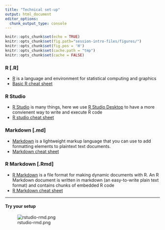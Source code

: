 ```yaml
---
title: "Technical set-up"
output: html_document
editor_options: 
  chunk_output_type: console
---
```


```r
knitr::opts_chunk$set(echo = TRUE)
knitr::opts_chunk$set(fig.path="session-intro-files/figures/")
knitr::opts_chunk$set(fig.pos = 'H')
knitr::opts_chunk$set(cache.path = "tmp")
knitr::opts_chunk$set(cache = FALSE)


```


### R [.R]
- [R](https://www.r-project.org/about.html) is a language and environment for statistical computing and graphics
- [Basic R cheat sheet](https://rstudio.com/wp-content/uploads/2016/10/r-cheat-sheet-3.pdf)

### R Studio
- [R Studio](https://rstudio.com) is many things, here we use [R Studio Desktop](https://rstudio.com/products/rstudio/#rstudio-desktop) to have a more convienent way to write and execute R code
- [R studio cheat sheet](rstudio-ide.pdf)

### Markdown [.md]
- [Markdown](https://www.markdownguide.org/getting-started/) is a lightweight markup language that you can use to add formatting elements to plaintext text documents. 
- [Markdown cheat sheet](https://www.markdownguide.org/cheat-sheet/)

### R Markdown [.Rmd]
- [R Markdown](https://rmarkdown.rstudio.com/lesson-1.html) is a file format for making dynamic documents with R. An R Markdown document is written in markdown (an easy-to-write plain text format) and contains chunks of embedded R code
- [R Markdown cheat sheet](rmarkdown-2.0)

--------

#### Try your setup
![rstudio-rmd.png](rstudio-rmd.png)





